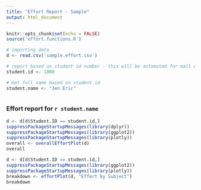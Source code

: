 ```yaml
---
title: "Effort Report - Sample"
output: html_document
---
```


``` r
knitr::opts_chunk$set(echo = FALSE)
source('effort.functions.R')
```

``` r
# importing data
d <- read.csv('sample.effort.csv')

# report based on student id number - this will be automated for mail out
student.id <- 1000

# Get full name based on student.id
student.name <- "Jen Eric"
```

```r

```


### Effort report for `r student.name`
``` r
d <- d[d$Student.ID == student.id,]
suppressPackageStartupMessages(library(dplyr))
suppressPackageStartupMessages(library(ggplot2))
suppressPackageStartupMessages(library(plotly))
overall <- overallEffortPlot(d)
overall
```

\nbsp

``` r
d <- d[d$Student.ID == student.id,]
suppressPackageStartupMessages(library(ggplot2))
suppressPackageStartupMessages(library(plotly))
breakdown <- effortPlot(d, "Effort by Subject")
breakdown
```
